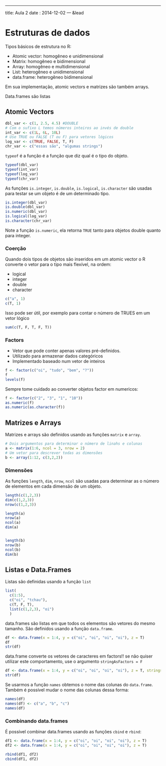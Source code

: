 ---
title: Aula 2
date : 2014-12-02
--- &lead

# Estruturas de dados

Tipos básicos de estrutura no R:

- Atomic vector: homogêneo e unidimensional
- Matrix: homogêneo e bidimensional
- Array: homogêneo e multidimensional
- List: heterogêneo e unidimensional
- data.frame: heterogêneo bidimensional

Em sua implementação, atomic vectors e matrizes são também arrays. 

Data.frames são listas

## Atomic Vectors

```r
dbl_var <- c(1, 2.5, 4.5) #DOUBLE
# Com o sufixo L temos números inteiros ao invés de double
int_var <- c(1L, 6L, 10L)
# Use TRUE ou FALSE (T ou F) para vetores lógicos
log_var <- c(TRUE, FALSE, T, F)
chr_var <- c("essas são", "algumas strings")
```

`typeof` é a função é a função que diz qual é o tipo do objeto.

```r
typeof(dbl_var)
typeof(int_var)
typeof(log_var)
typeof(chr_var)
```

As funções `is.integer`, `is.double`, `is.logical`, `is.character` são usadas para testar se um objeto é de um determinado tipo.

```r
is.integer(dbl_var)
is.double(dbl_var)
is.numeric(dbl_var)
is.logical(log_var)
is.character(chr_var)
```

Note a função `is.numeric`, ela retorna `TRUE` tanto para objetos double quanto para integer.

### Coerção

Quando dois tipos de objetos são inseridos em um atomic vector o R converte o vetor para o tipo mais flexível, na ordem:

- logical
- integer
- double
- character

```r
c("a", 1)
c(T, 1)
```

Isso pode ser útil, por exemplo para contar o número de TRUES em um vetor lógico

```r
sum(c(T, F, T, F, T))
```

### Factors

- Vetor que pode conter apenas valores pré-definidos.
- Utilizado para armazenar dados categóricos
- Implementado baseado num vetor de inteiros


```r
f <- factor(c("oi", "tudo", "bem", "?"))
f
levels(f)
```

Sempre tome cuidado ao converter objetos factor em numericos:

```r
f <- factor(c("2", "3", "1", "10"))
as.numeric(f)
as.numeric(as.character(f))
```


## Matrizes e Arrays

Matrizes e arrays são definidos usando as funções `matrix` e `array`.

```r
# Dois argumentos para determinar o número de linahs e colunas
a <- matrix(1:6, ncol = 3, nrow = 2)
# Um vetor para descrever todas as dimensões
b <- array(1:12, c(3,2,2))
```

### Dimensões

As funções `length`, `dim`, `nrow`, `ncol` são usadas para determinar as o número de elementos em cada dimensão de um objeto.

```r
length(c(1,2,3))
dim(c(1,2,3))
nrow(c(1,2,3))

length(a)
nrow(a)
ncol(a)
dim(a)


length(b)
nrow(b)
ncol(b)
dim(b)
```

## Listas e Data.Frames

Listas são definidas usando a função `list`

```r
list(
  c(1:5),
  c("oi", "tchau"),
  c(T, F, T),
  list(c(1,2,3), "oi")
  )
```

data.frames são listas em que todos os elementos são vetores do mesmo tamanho. São definidos usando a função `data.frame`.

```r
df <- data.frame(x = 1:4, y = c("oi", "oi", "oi", "oi"), z = T)
df
str(df)
```

data.frame converte os vetores de caracteres em factors!! se não quiser utilizar este comportamento, use o argumento `stringAsFactors = F`

```r
df <- data.frame(x = 1:4, y = c("oi", "oi", "oi", "oi"), z = T, stringsAsFactors = F)
str(df)
```

Se usarmos a função `names` obtemos o nome das colunas do `data.frame`. Também é possível mudar o nome das colunas dessa forma:

```r
names(df)
names(df) <- c("a", "b", "c")
names(df)
```

### Combinando data.frames

É possível combinar data.frames usando as funções `cbind` e `rbind`:

```r
df1 <- data.frame(x = 1:4, y = c("oi", "oi", "oi", "oi"), z = T)
df2 <- data.frame(x = 1:4, y = c("oi", "oi", "oi", "oi"), z = T)

rbind(df1, df2)
cbind(df1, df2)
```



